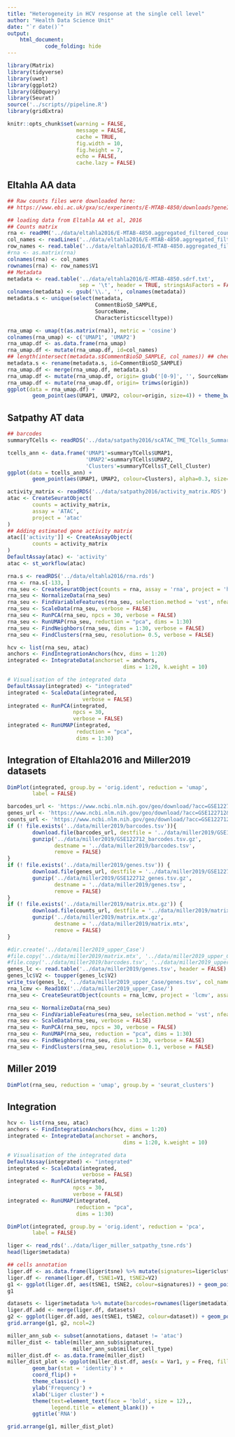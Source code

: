 ```yaml
---
title: "Heterogeneity in HCV response at the single cell level"
author: "Health Data Science Unit"
date: "`r date()`"
output: 
    html_document:
            code_folding: hide
---
```


```r
library(Matrix)
library(tidyverse)
library(uwot)
library(ggplot2)
library(GEOquery)
library(Seurat)
source('../scripts//pipeline.R')
library(gridExtra)

knitr::opts_chunk$set(warning = FALSE,
                      message = FALSE,
                      cache = TRUE,
                      fig.width = 10,
                      fig.height = 7, 
                      echo = FALSE,
                      cache.lazy = FALSE)
```

## Eltahla AA data


```r
## Raw counts files were downloaded here:
## https://www.ebi.ac.uk/gxa/sc/experiments/E-MTAB-4850/downloads?geneId=ENSG00000107779

## loading data from Eltahla AA et al, 2016
## Counts matrix
rna <- readMM('../data/eltahla2016/E-MTAB-4850.aggregated_filtered_counts.mtx')
col_names <- readLines('../data/eltahla2016/E-MTAB-4850.aggregated_filtered_counts.mtx_cols') 
row_names <- read.table('../data/eltahla2016/E-MTAB-4850.aggregated_filtered_counts.mtx_rows')
#rna <- as.matrix(rna)
colnames(rna) <- col_names
rownames(rna) <- row_names$V1
## Metadata
metadata <- read.table('../data/eltahla2016/E-MTAB-4850.sdrf.txt', 
                       sep = '\t', header = TRUE, stringsAsFactors = FALSE)
colnames(metadata) <- gsub('\\.', '', colnames(metadata))
metadata.s <- unique(select(metadata, 
                            CommentBioSD_SAMPLE, 
                            SourceName,
                            Characteristicscelltype))
```


```r
rna_umap <- umap(t(as.matrix(rna)), metric = 'cosine')
colnames(rna_umap) <- c('UMAP1', 'UMAP2')
rna_umap.df <- as.data.frame(rna_umap)
rna_umap.df <- mutate(rna_umap.df, id=col_names)
## length(intersect(metadata.s$CommentBioSD_SAMPLE, col_names)) ## check metatata intersection with colnames is unique
metadata.s <- rename(metadata.s, id=CommentBioSD_SAMPLE)
rna_umap.df <- merge(rna_umap.df, metadata.s)
rna_umap.df <- mutate(rna_umap.df, origin= gsub('[0-9]', '', SourceName))
rna_umap.df <- mutate(rna_umap.df, origin= trimws(origin))
ggplot(data = rna_umap.df) +
        geom_point(aes(UMAP1, UMAP2, colour=origin, size=4)) + theme_bw()
```

## Satpathy AT data

```r
## barcodes
summaryTCells <- readRDS('../data/satpathy2016/scATAC_TME_TCells_SummarizedExperiment.final.rds')
```

```r
tcells_ann <- data.frame('UMAP1'=summaryTCells$UMAP1,
                         'UMAP2'=summaryTCells$UMAP2,
                         'Clusters'=summaryTCells$T_Cell_Cluster)
ggplot(data = tcells_ann) +
        geom_point(aes(UMAP1, UMAP2, colour=Clusters), alpha=0.3, size=0.5) + theme_bw()
```


```r
activity_matrix <- readRDS('../data/satpathy2016/activity_matrix.RDS')
atac <- CreateSeuratObject(
        counts = activity_matrix,
        assay = 'ATAC',
        project = 'atac'
)
## Adding estimated gene activity matrix
atac[['activity']] <- CreateAssayObject(
        counts = activity_matrix
)
DefaultAssay(atac) <- 'activity'
atac <- st_workflow(atac)
```

```r
rna.s <- readRDS('../data/eltahla2016/rna.rds')
rna <- rna.s[-133, ]
rna_seu <- CreateSeuratObject(counts = rna, assay = 'rna', project = 'hcv', min.cells = 1, min.features = 1)
rna_seu <- NormalizeData(rna_seu)
rna_seu <- FindVariableFeatures(rna_seu, selection.method = 'vst', nfeatures = 1000)
rna_seu <- ScaleData(rna_seu, verbose = FALSE)
rna_seu <- RunPCA(rna_seu, npcs = 30, verbose = FALSE)
rna_seu <- RunUMAP(rna_seu, reduction = "pca", dims = 1:30)
rna_seu <- FindNeighbors(rna_seu, dims = 1:30, verbose = FALSE)
rna_seu <- FindClusters(rna_seu, resolution= 0.5, verbose = FALSE)
```

```r
hcv <- list(rna_seu, atac)
anchors <- FindIntegrationAnchors(hcv, dims = 1:20)
integrated <- IntegrateData(anchorset = anchors,
                                     dims = 1:20, k.weight = 10)

# Visualisation of the integrated data
DefaultAssay(integrated) <- "integrated"
integrated <- ScaleData(integrated, 
                        verbose = FALSE)
integrated <- RunPCA(integrated, 
                     npcs = 30, 
                     verbose = FALSE)
integrated <- RunUMAP(integrated, 
                      reduction = "pca", 
                      dims = 1:30)
```

## Integration of Eltahla2016 and Miller2019 datasets

```r
DimPlot(integrated, group.by = 'orig.ident', reduction = 'umap', 
        label = FALSE)
```


```r
barcodes_url <- 'https://www.ncbi.nlm.nih.gov/geo/download/?acc=GSE122712&format=file&file=GSE122712%5Fbarcodes%2Etsv%2Egz'
genes_url <- 'https://www.ncbi.nlm.nih.gov/geo/download/?acc=GSE122712&format=file&file=GSE122712%5Fgenes%2Etsv%2Egz'
counts_url <- 'https://www.ncbi.nlm.nih.gov/geo/download/?acc=GSE122712&format=file&file=GSE122712%5Fmatrix%2Emtx%2Egz' 
if (! file.exists('../data/miller2019/barcodes.tsv')){
        download.file(barcodes_url, destfile = '../data/miller2019/GSE122712_barcodes.tsv.gz')
        gunzip('../data/miller2019/GSE122712_barcodes.tsv.gz',
               destname = '../data/miller2019/barcodes.tsv', 
               remove = FALSE)
}
if (! file.exists('../data/miller2019/genes.tsv')) {
        download.file(genes_url, destfile = '../data/miller2019/GSE122712_genes.tsv.gz')
        gunzip('../data/miller2019/GSE122712_genes.tsv.gz', 
               destname = '../data/miller2019/genes.tsv', 
               remove = FALSE)
}
if (! file.exists('../data/miller2019/matrix.mtx.gz')) {
        download.file(counts_url, destfile = '../data/miller2019/matrix.mtx.gz')
        gunzip('../data/miller2019/matrix.mtx.gz', 
               destname = '../data/miller2019/matrix.mtx', 
               remove = FALSE)
}
```

```r
#dir.create('../data/miller2019_upper_Case')
#file.copy('../data/miller2019/matrix.mtx', '../data/miller2019_upper_Case/')
#file.copy('../data/miller2019/barcodes.tsv', '../data/miller2019_upper_Case/')
genes_lc <- read.table('../data/miller2019/genes.tsv', header = FALSE)
genes_lc$V2 <- toupper(genes_lc$V2)
write_tsv(genes_lc, '../data/miller2019_upper_Case/genes.tsv', col_names = FALSE)
rna_lcmv <- Read10X('../data/miller2019_upper_Case/')
rna_seu <- CreateSeuratObject(counts = rna_lcmv, project = 'lcmv', assay = 'rna', min.cells = 1, min.features = 200)
```

```r
rna_seu <- NormalizeData(rna_seu)
rna_seu <- FindVariableFeatures(rna_seu, selection.method = 'vst', nfeatures = 3000)
rna_seu <- ScaleData(rna_seu, verbose = FALSE)
rna_seu <- RunPCA(rna_seu, npcs = 30, verbose = FALSE)
rna_seu <- RunUMAP(rna_seu, reduction = "pca", dims = 1:30)
rna_seu <- FindNeighbors(rna_seu, dims = 1:30, verbose = FALSE)
rna_seu <- FindClusters(rna_seu, resolution= 0.1, verbose = FALSE)
```

## Miller 2019 

```r
DimPlot(rna_seu, reduction = 'umap', group.by = 'seurat_clusters')
```

## Integration

```r
hcv <- list(rna_seu, atac)
anchors <- FindIntegrationAnchors(hcv, dims = 1:20)
integrated <- IntegrateData(anchorset = anchors,
                                     dims = 1:20, k.weight = 10)

# Visualisation of the integrated data
DefaultAssay(integrated) <- "integrated"
integrated <- ScaleData(integrated, 
                        verbose = FALSE)
integrated <- RunPCA(integrated, 
                     npcs = 30, 
                     verbose = FALSE)
integrated <- RunUMAP(integrated, 
                      reduction = "pca", 
                      dims = 1:30)
```

```r
DimPlot(integrated, group.by = 'orig.ident', reduction = 'pca', 
        label = FALSE)
```

```r
liger <- read_rds('../data/liger_miller_satpathy_tsne.rds')
head(liger$metadata)
```

```r
## cells annotation
liger.df <- as.data.frame(liger$tsne) %>% mutate(signatures=liger$clusters, barcodes=rownames(liger$tsne))
liger.df <- rename(liger.df, tSNE1=V1, tSNE2=V2)
g1 <- ggplot(liger.df, aes(tSNE1, tSNE2, colour=signatures)) + geom_point(alpha=0.5, size=0.5) + theme_bw()
g1
```



```r
datasets <- liger$metadata %>% mutate(barcodes=rownames(liger$metadata))
liger.df.add <- merge(liger.df, datasets) 
g2 <- ggplot(liger.df.add, aes(tSNE1, tSNE2, colour=dataset)) + geom_point(alpha=0.5, size=0.5) + theme_bw()
grid.arrange(g1, g2, ncol=2)
```

```r
miller_ann_sub <- subset(annotations, dataset != 'atac')
miller_dist <- table(miller_ann_sub$signatures, 
                     miller_ann_sub$miller_cell_type)
miller_dist.df <- as.data.frame(miller_dist)
miller_dist_plot <- ggplot(miller_dist.df, aes(x = Var1, y = Freq, fill=Var2)) + 
        geom_bar(stat = 'identity') + 
        coord_flip() + 
        theme_classic() + 
        ylab('Frequency') +
        xlab('Liger cluster') +
        theme(text=element_text(face = 'bold', size = 12),,
              legend.title = element_blank()) + 
        ggtitle('RNA')

grid.arrange(g1, miller_dist_plot)
```




